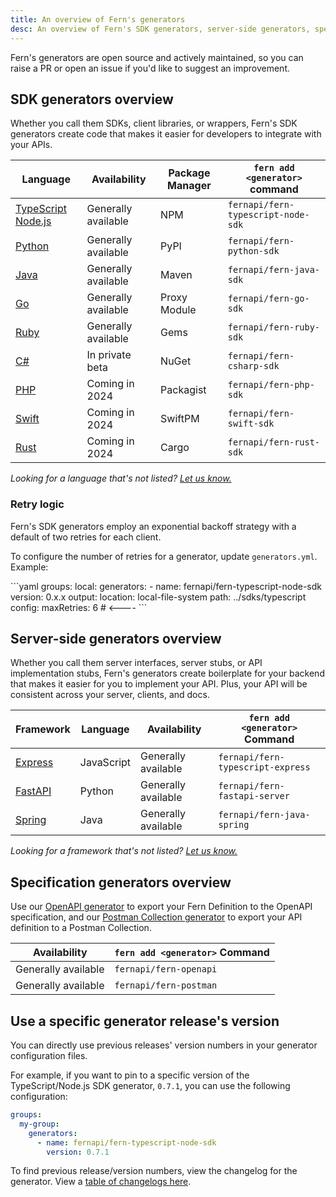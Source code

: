 ---
title: An overview of Fern's generators
desc: An overview of Fern's SDK generators, server-side generators, specification (Postman and OpenAPI) generators, retry logic, and using specific versions.
---

Fern's generators are open source and actively maintained, so you can raise a PR or open an issue if you'd like to suggest an improvement.

## SDK generators overview

Whether you call them SDKs, client libraries, or wrappers, Fern's SDK generators create code that makes it easier for developers to integrate with your APIs. 

| Language                                                       | Availability          | Package Manager | `fern add <generator>` command        |
| -------------------------------------------------------------- | --------------------- | --------------- | ------------------------------------- |
| [TypeScript Node.js](/fern-sd-ks/sdk-generators/typescript)    | Generally available   | NPM             | `fernapi/fern-typescript-node-sdk`    |
| [Python](/fern-sd-ks/sdk-generators/python)                    | Generally available   | PyPI            | `fernapi/fern-python-sdk`             |
| [Java](/fern-sd-ks/sdk-generators/java)                        | Generally available   | Maven           | `fernapi/fern-java-sdk`               |
| [Go](/fern-sd-ks/sdk-generators/go)                            | Generally available   | Proxy Module    | `fernapi/fern-go-sdk`                 |
| [Ruby](/fern-sd-ks/sdk-generators/ruby)                        | Generally available   | Gems            | `fernapi/fern-ruby-sdk`               |
| [C#](/fern-sd-ks/sdk-generators/csharp)                        | In private beta       | NuGet           | `fernapi/fern-csharp-sdk`             |
| [PHP](/fern-sd-ks/sdk-generators/php)                          | Coming in 2024        | Packagist       | `fernapi/fern-php-sdk`                |
| [Swift](/fern-sd-ks/sdk-generators/swift)                      | Coming in 2024        | SwiftPM         | `fernapi/fern-swift-sdk`              |
| [Rust](/fern-sd-ks/sdk-generators/rust)                        | Coming in 2024        | Cargo           | `fernapi/fern-rust-sdk`               |


_Looking for a language that's not listed? [Let us know.](https://github.com/fern-api/fern/issues/new?title=%5BLanguage%20Request%5D%20)_

### Retry logic

Fern's SDK generators employ an exponential backoff strategy with a default of two retries for each client.

To configure the number of retries for a generator, update `generators.yml`. Example:

<CodeBlock title='generators.yml'>
```yaml
groups:
  local:
    generators:
      - name: fernapi/fern-typescript-node-sdk
        version: 0.x.x
        output:
          location: local-file-system
          path: ../sdks/typescript
        config:
          maxRetries: 6 # <----
```
</CodeBlock>

## Server-side generators overview

Whether you call them server interfaces, server stubs, or API implementation stubs, Fern's generators create boilerplate for your backend that makes it easier for you to implement your API. Plus, your API will be consistent across your server, clients, and docs.

| Framework                                                              | Language   | Availability        | `fern add <generator>` Command    |
| ---------------------------------------------------------------------- | ---------- | ------------------- | --------------------------------- |
| [Express](/fern-sd-ks/other-generators/server-side/express)            | JavaScript | Generally available | `fernapi/fern-typescript-express` |
| [FastAPI](/fern-sd-ks/other-generators/server-side/fastapi)            | Python     | Generally available | `fernapi/fern-fastapi-server`     |
| [Spring](/fern-sd-ks/other-generators/server-side/spring)              | Java       | Generally available | `fernapi/fern-java-spring`        |

_Looking for a framework that's not listed? [Let us know.](https://github.com/fern-api/fern/issues/new?title=%5BFramework%20Request%5D%20)_

## Specification generators overview

Use our [OpenAPI generator](/fern-sd-ks/other-generators/spec/openapi) to export your Fern Definition to the OpenAPI specification, and our [Postman Collection generator](/fern-sd-ks/other-generators/spec/postman) to export your API definition to a Postman Collection. 

| Availability        | `fern add <generator>` Command |
| ------------------- | ------------------------------ |
| Generally available | `fernapi/fern-openapi`         |
| Generally available | `fernapi/fern-postman`         |

## Use a specific generator release's version

You can directly use previous releases' version numbers in your generator configuration files.

For example, if you want to pin to a specific version of the TypeScript/Node.js SDK generator, `0.7.1`, you can use the following configuration:

```yaml
groups:
  my-group:
    generators:
      - name: fernapi/fern-typescript-node-sdk
        version: 0.7.1
```

To find previous release/version numbers, view the changelog for the generator. View a [table of changelogs here](https://github.com/fern-api/fern?tab=readme-ov-file#sdk-generators).

